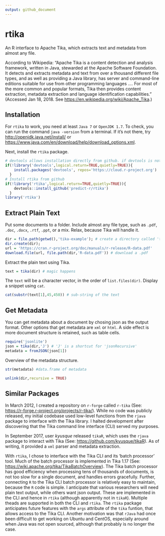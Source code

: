 ```yaml
---
output: github_document
---
```

# rtika
An R interface to Apache Tika, which extracts text and metadata from almost any file.

According to Wikipedia: "Apache Tika is a content detection and analysis framework, written in Java, stewarded at the Apache Software Foundation. It detects and extracts metadata and text from over a thousand different file types, and as well as providing a Java library, has server and command-line editions suitable for use from other programming languages .... For most of the more common and popular formats, Tika then provides content extraction, metadata extraction and language identification capabilities." (Accessed Jan 18, 2018. See <https://en.wikipedia.org/wiki/Apache_Tika>.)

## Installation
For `rtika` to work, you need at least `Java 7` or `OpenJDK 1.7`. To check, you can run the command `java -version` from a terminal. If it's not there, try <http://openjdk.java.net/install/> or <https://www.java.com/en/download/help/download_options.xml>.

Next, install the `rtika` package. 

```r
# devtools allows installation directly from github. if devtools is not installed, install it.
if(!library('devtools',logical.return=TRUE,quietly=TRUE)){ 
    install.packages('devtools', repos='https://cloud.r-project.org')
  }
# Install rtika from github
if(!library('rtika',logical.return=TRUE,quietly=TRUE)){
    devtools::install_github('predict-r/rtika') 
  } 
library('rtika')
```



## Extract Plain Text
Put some documents to a folder. Include almost any file type, such as `.pdf`, `.doc`, `.docx`, `.rtf`, `.ppt`, or a mix. Relax, because Tika will handle it.
```r
dir = file.path(getwd(),'tika-example'); # create a directory called 'tika-example' in R's working directory
dir.create(dir); 
url = 'https://cran.r-project.org/doc/manuals/r-release/R-data.pdf'
download.file(url, file.path(dir,'R-data.pdf')) # download a .pdf 

```

Extract the plain text using Tika.
```r
text = tika(dir) # magic happens

```
The `text` will be a character vector, in the order of `list.files(dir)`. Display a snippet using `cat`.  
```r
cat(substr(text[1],45,450)) # sub-string of the text

```
## Get Metadata
You can get metadata about a document by chosing json as the output format.  Other options that get metadata are `xml` or `html`. A side effect is more document structure is retained, such as table cells.
```r
require('jsonlite')
json = tika(dir,'J') # 'J' is a shortcut for 'jsonRecursive'
metadata = fromJSON(json[1])
```
Overview of the metadata structure.
```r
str(metadata) #data.frame of metadata
```
```r
unlink(dir,recursive = TRUE)
```
## Similar Packages

In March 2012, I created a repository on `r-forge` called `r-tika` (See: <https://r-forge.r-project.org/projects/r-tika/>). While no code was publicly released, my initial codebase used low-level functions from the `rjava` package to interface with the Tika library. I halted development after discovering that the Tika command line interface (CLI) served my purposes. 

In September 2017, user *kyusque* released `tikaR`, which uses the `rjava` package to interact with Tika (See: <https://github.com/kyusque/tikaR>). As of writing, it provided a `xml` parser and metadata extraction. 

With  `rtika`, I chose to interface with the Tika CLI and its 'batch processor' tool. Much of the batch processor is implemented in Tika 1.17 (See: <https://wiki.apache.org/tika/TikaBatchOverview>). The Tika batch processor has good efficiency when processing tens of thousands of documents, is not too slow for a single document, and handles errors gracefully. Further, connecting `R` to the Tika CLI batch processor is relatively easy to maintain, because the `R` code is simple. I anticipate that various researchers will need plain text output, while others want json output. These are implemented in the CLI and hence in `rtika` (although apparently not in `tikaR`). Multiple theads are supported in both the CLI and `rtika`. The `rtika` package anticipates future features with the `args` attribute of the `tika` funtion, that allows access to the Tika CLI. Another motivation was that `rJava` had once been difficult to get working on Ubuntu and CentOS, especially around when Java was not open sourced, although that probably is no longer the case.
